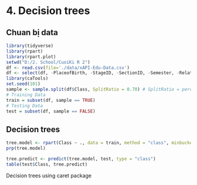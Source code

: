 # 4. Decision trees
## Chuan bị data
```r
library(tidyverse)
library(rpart)
library(rpart.plot)
setwd("D:/2. School/CuoiKi R 2")
df <- read.csv(file='./data/xAPI-Edu-Data.csv')
df <- select(df, -PlaceofBirth, -StageID, -SectionID, -Semester, -Relation, -ParentAnsweringSurvey,-GradeID,-Topic,-gender,  -ParentschoolSatisfaction,-NationalITy)
library(caTools)
set.seed(101) 
sample <- sample.split(df$Class, SplitRatio = 0.70) # SplitRatio = percent of sample==TRUE
# Training Data
train = subset(df, sample == TRUE)
# Testing Data
test = subset(df, sample == FALSE)
```
## Decision trees
```r
tree.model <- rpart(Class ~ ., data = train, method = "class", minbucket = 1)
prp(tree.model) 

```

```r
tree.predict <- predict(tree.model, test, type = "class")
table(test$Class, tree.predict)
```
Decision trees using caret package


```r
```